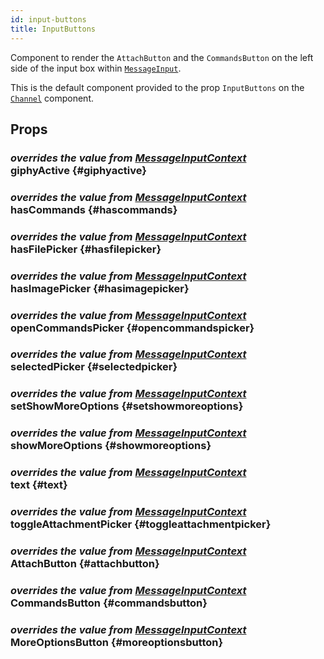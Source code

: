 ```yaml
---
id: input-buttons
title: InputButtons
---
```





Component to render the `AttachButton` and the `CommandsButton` on the left side of the input box within [`MessageInput`](./message_input.mdx).

This is the default component provided to the prop `InputButtons` on the [`Channel`](../core-components/channel.mdx#inputbuttons) component.

## Props

### <div class="label description">_overrides the value from [MessageInputContext](../contexts/message_input_context.mdx#giphyactive)_</div> giphyActive {#giphyactive}

<GiphyActive />

### <div class="label description">_overrides the value from [MessageInputContext](../contexts/message_input_context.mdx#hascommands)_</div> hasCommands {#hascommands}

<HasCommands />

### <div class="label description">_overrides the value from [MessageInputContext](../contexts/message_input_context.mdx#hasfilepicker)_</div> hasFilePicker {#hasfilepicker}

<HasFilePicker />

### <div class="label description">_overrides the value from [MessageInputContext](../contexts/message_input_context.mdx#hasimagepicker)_</div> hasImagePicker {#hasimagepicker}

<HasImagePicker />

### <div class="label description">_overrides the value from [MessageInputContext](../contexts/message_input_context.mdx#opencommandspicker)_</div> openCommandsPicker {#opencommandspicker}

<OpenCommandsPicker />

### <div class="label description">_overrides the value from [MessageInputContext](../contexts/message_input_context.mdx#selectedpicker)_</div> selectedPicker {#selectedpicker}

<SelectedPicker />

### <div class="label description">_overrides the value from [MessageInputContext](../contexts/message_input_context.mdx#setshowmoreoptions)_</div> setShowMoreOptions {#setshowmoreoptions}

<SetShowMoreOptions />

### <div class="label description">_overrides the value from [MessageInputContext](../contexts/message_input_context.mdx#showmoreoptions)_</div> showMoreOptions {#showmoreoptions}

<ShowMoreOptions />

### <div class="label description">_overrides the value from [MessageInputContext](../contexts/message_input_context.mdx#text)_</div> text {#text}

<Text />

### <div class="label description">_overrides the value from [MessageInputContext](../contexts/message_input_context.mdx#toggleattachmentpicker)_</div> toggleAttachmentPicker {#toggleattachmentpicker}

<ToggleAttachmentPicker />

### <div class="label description">_overrides the value from [MessageInputContext](../contexts/message_input_context.mdx#attachbutton)_</div> AttachButton {#attachbutton}

<AttachButton />

### <div class="label description">_overrides the value from [MessageInputContext](../contexts/message_input_context.mdx#commandsbutton)_</div> CommandsButton {#commandsbutton}

<CommandsButton />

### <div class="label description">_overrides the value from [MessageInputContext](../contexts/message_input_context.mdx#moreoptionsbutton)_</div> MoreOptionsButton {#moreoptionsbutton}

<MoreOptionsButton />

